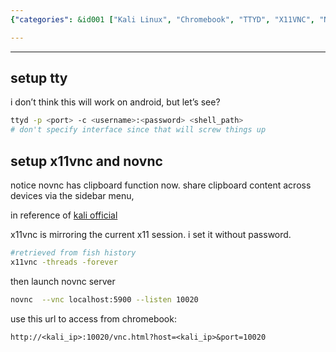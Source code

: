 ```yaml
---
{"categories": &id001 ["Kali Linux", "Chromebook", "TTYD", "X11VNC", "Novnc", "Clipboard Sharing", "Command Line"], "category": "Kali Linux", "date": "2022-12-07 16:06:39", "description": "This tutorial provides step-by-step instructions for accessing Kali Linux on Chromebook using ttyd, x11vnc, and novnc. It includes detailed setup procedures for each tool, demonstrates novnc's clipboard sharing feature, and offers the necessary commands to help users make the most of their experience.", "tags": *id001, "title": "Access Kali On Chromebook Or Anywhere"}

---
```


------

## setup tty

i don't think this will work on android, but let's see?

```bash
ttyd -p <port> -c <username>:<password> <shell_path>
# don't specify interface since that will screw things up

```

## setup x11vnc and novnc

notice novnc has clipboard function now. share clipboard content across devices via the sidebar menu,

in reference of [kali official](https://kali.org/general-use/novnc-kali-in-browser)

x11vnc is mirroring the current x11 session. i set it without password.

```bash
#retrieved from fish history
x11vnc -threads -forever

```

then launch novnc server

```bash
novnc  --vnc localhost:5900 --listen 10020

```

use this url to access from chromebook:

```
http://<kali_ip>:10020/vnc.html?host=<kali_ip>&port=10020

```

